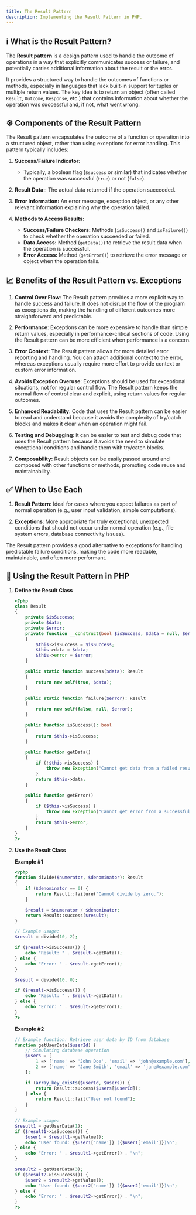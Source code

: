 ```yaml
---
title: The Result Pattern
description: Implementing the Result Pattern in PHP.
---
```


## ℹ What is the Result Pattern?

The **Result pattern** is a design pattern used to handle the outcome of operations in a way that explicitly communicates success or failure, and potentially carries additional information about the result or the error.

It provides a structured way to handle the outcomes of functions or methods, especially in languages that lack built-in support for tuples or multiple return values. The key idea is to return an object (often called `Result`, `Outcome`, `Response`, etc.) that contains information about whether the operation was successful and, if not, what went wrong.

## ⚙ Components of the Result Pattern

The Result pattern encapsulates the outcome of a function or operation into a structured object, rather than using exceptions for error handling. This pattern typically includes:

1. **Success/Failure Indicator:**
   - Typically, a boolean flag (`$success` or similar) that indicates whether the operation was successful (`true`) or not (`false`).

2. **Result Data:**: The actual data returned if the operation succeeded.

3. **Error Information:** An error message, exception object, or any other relevant information explaining why the operation failed.

4. **Methods to Access Results:**
   - **Success/Failure Checkers:** Methods (`isSuccess()` and `isFailure()`) to check whether the operation succeeded or failed.
   - **Data Access:** Method (`getData()`) to retrieve the result data when the operation is successful.
   - **Error Access:** Method (`getError()`) to retrieve the error message or object when the operation fails.

## 📈 Benefits of the Result Pattern vs. Exceptions

1. **Control Over Flow**: The Result pattern provides a more explicit way to handle success and failure. It does not disrupt the flow of the program as exceptions do, making the handling of different outcomes more straightforward and predictable.

2. **Performance**: Exceptions can be more expensive to handle than simple return values, especially in performance-critical sections of code. Using the Result pattern can be more efficient when performance is a concern.

3. **Error Context**: The Result pattern allows for more detailed error reporting and handling. You can attach additional context to the error, whereas exceptions usually require more effort to provide context or custom error information.

4. **Avoids Exception Overuse**: Exceptions should be used for exceptional situations, not for regular control flow. The Result pattern keeps the normal flow of control clear and explicit, using return values for regular outcomes.

5. **Enhanced Readability**: Code that uses the Result pattern can be easier to read and understand because it avoids the complexity of try/catch blocks and makes it clear when an operation might fail.

6. **Testing and Debugging**: It can be easier to test and debug code that uses the Result pattern because it avoids the need to simulate exceptional conditions and handle them with try/catch blocks.

7. **Composability:** Result objects can be easily passed around and composed with other functions or methods, promoting code reuse and maintainability.

## ✅ When to Use Each

1. **Result Pattern**: Ideal for cases where you expect failures as part of normal operation (e.g., user input validation, simple computations).
  
2. **Exceptions**: More appropriate for truly exceptional, unexpected conditions that should not occur under normal operation (e.g., file system errors, database connectivity issues).

<Aside type="tip">
The Result pattern provides a good alternative to exceptions for handling predictable failure conditions, making the code more readable, maintainable, and often more performant.
</Aside>

## 🚀 Using the Result Pattern in PHP 

<Steps>

1. **Define the Result Class**

    ```php
    <?php
    class Result
    {
        private $isSuccess;
        private $data;
        private $error;
        private function __construct(bool $isSuccess, $data = null, $error = null)
        {
            $this->isSuccess = $isSuccess;
            $this->data = $data;
            $this->error = $error;
        }

        public static function success($data): Result
        {
            return new self(true, $data);
        }

        public static function failure($error): Result
        {
            return new self(false, null, $error);
        }

        public function isSuccess(): bool
        {
            return $this->isSuccess;
        }

        public function getData()
        {
            if (!$this->isSuccess) {
                throw new Exception("Cannot get data from a failed result.");
            }
            return $this->data;
        }

        public function getError()
        {
            if ($this->isSuccess) {
                throw new Exception("Cannot get error from a successful result.");
            }
            return $this->error;
        }
    }
    ?>
    ```

2. **Use the Result Class**

    **Example #1**

    ```php
    <?php
    function divide($numerator, $denominator): Result
    {
        if ($denominator == 0) {
            return Result::failure("Cannot divide by zero.");
        }

        $result = $numerator / $denominator;
        return Result::success($result);
    }

    // Example usage:
    $result = divide(10, 2);

    if ($result->isSuccess()) {
        echo "Result: " . $result->getData();
    } else {
        echo "Error: " . $result->getError();
    }

    $result = divide(10, 0);

    if ($result->isSuccess()) {
        echo "Result: " . $result->getData();
    } else {
        echo "Error: " . $result->getError();
    }
    ?>
    ```
    **Example #2**

    ```php
    // Example function: Retrieve user data by ID from database
    function getUserData($userId) {
        // Simulating database operation
        $users = [
            1 => ['name' => 'John Doe', 'email' => 'john@example.com'],
            2 => ['name' => 'Jane Smith', 'email' => 'jane@example.com'],
        ];

        if (array_key_exists($userId, $users)) {
            return Result::success($users[$userId]);
        } else {
            return Result::fail("User not found");
        }
    }

    // Example usage:
    $result1 = getUserData(1);
    if ($result1->isSuccess()) {
        $user1 = $result1->getValue();
        echo "User found: {$user1['name']} ({$user1['email']})\n";
    } else {
        echo "Error: " . $result1->getError() . "\n";
    }

    $result2 = getUserData(3);
    if ($result2->isSuccess()) {
        $user2 = $result2->getValue();
        echo "User found: {$user2['name']} ({$user2['email']})\n";
    } else {
        echo "Error: " . $result2->getError() . "\n";
    }
    ?>
    ```

</Steps>
